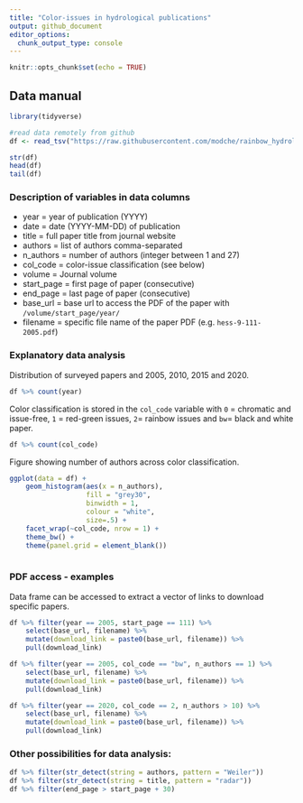 ```yaml
---
title: "Color-issues in hydrological publications"
output: github_document
editor_options: 
  chunk_output_type: console
---
```


```r
knitr::opts_chunk$set(echo = TRUE)
```

## Data manual

```r
library(tidyverse)
```

```r
#read data remotely from github
df <- read_tsv("https://raw.githubusercontent.com/modche/rainbow_hydrology/main/hess_papers_rainbow.txt")
```

```r
str(df)
head(df)
tail(df)
```

### Description of variables in data columns

-   year = year of publication (YYYY)
-   date = date (YYYY-MM-DD) of publication
-   title = full paper title from journal website
-   authors = list of authors comma-separated
-   n_authors = number of authors (integer between 1 and 27)
-   col_code = color-issue classification (see below)
-    volume = Journal volume
-   start_page = first page of paper (consecutive)
-   end_page = last page of paper (consecutive)
-   base_url = base url to access the PDF of the paper with `/volume/start_page/year/`
-    filename = specific file name of the paper PDF (e.g. `hess-9-111-2005.pdf`)

### Explanatory data analysis

Distribution of surveyed papers and 2005, 2010, 2015 and 2020.

```r
df %>% count(year)
```

Color classification is stored in the `col_code` variable with `0` = chromatic and issue-free, `1` = red-green issues, `2`= rainbow issues and `bw`= black and white paper.

```r
df %>% count(col_code)
```

Figure showing number of authors across color classification.

```r
ggplot(data = df) +
    geom_histogram(aes(x = n_authors), 
                   fill = "grey30", 
                   binwidth = 1, 
                   colour = "white",
                   size=.5) +
    facet_wrap(~col_code, nrow = 1) +
    theme_bw() +
    theme(panel.grid = element_blank())
    
```

### PDF access - examples

Data frame can be accessed to extract a vector of links to download specific papers.

```r
df %>% filter(year == 2005, start_page == 111) %>% 
    select(base_url, filename) %>% 
    mutate(download_link = paste0(base_url, filename)) %>% 
    pull(download_link)
```

```r
df %>% filter(year == 2005, col_code == "bw", n_authors == 1) %>% 
    select(base_url, filename) %>% 
    mutate(download_link = paste0(base_url, filename)) %>% 
    pull(download_link)
```

```r
df %>% filter(year == 2020, col_code == 2, n_authors > 10) %>% 
    select(base_url, filename) %>% 
    mutate(download_link = paste0(base_url, filename)) %>% 
    pull(download_link)
```

### Other possibilities for data analysis:

```r
df %>% filter(str_detect(string = authors, pattern = "Weiler"))
df %>% filter(str_detect(string = title, pattern = "radar"))
df %>% filter(end_page > start_page + 30)
```
